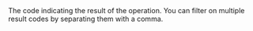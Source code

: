   
<ParamField query="ResultCode" type="string" >     
The code indicating the result of the operation. You can filter on multiple result codes by separating them with a comma.  
</ParamField>